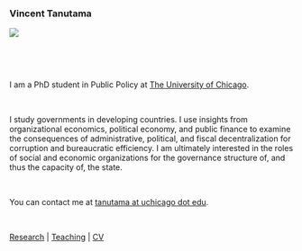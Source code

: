 ### Vincent Tanutama
  
![](files/waerebo.jpg?display=inline-block)
  
  &nbsp;
  
  &nbsp;

I am a PhD student in Public Policy at [The University of Chicago](https://harris.uchicago.edu). 

  &nbsp;

I study governments in developing countries. I use insights from organizational economics, political economy, and public finance to examine the consequences of administrative, political, and fiscal decentralization for corruption and bureaucratic efficiency. I am ultimately interested in the roles of social and economic organizations for the governance structure of, and thus the capacity of, the state.

  &nbsp;
  
You can contact me at [tanutama at uchicago dot edu]().

  &nbsp;
  
[Research](research.html) | [Teaching](teaching.html) | [CV](files/tanutama_cv.pdf)
  
  &nbsp;